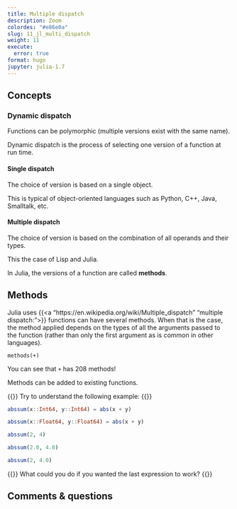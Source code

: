 ```yaml
---
title: Multiple dispatch
description: Zoom
colordes: "#e86e0a"
slug: 11_jl_multi_dispatch
weight: 11
execute:
  error: true
format: hugo
jupyter: julia-1.7
---
```


## Concepts

### Dynamic dispatch

Functions can be polymorphic (multiple versions exist with the same name).

Dynamic dispatch is the process of selecting one version of a function at run time.

#### Single dispatch

The choice of version is based on a single object.

This is typical of object-oriented languages such as Python, C++, Java, Smalltalk, etc.

#### Multiple dispatch

The choice of version is based on the combination of all operands and their types.

This the case of Lisp and Julia.

In Julia, the versions of a function are called **methods**.

## Methods

Julia uses {{<a "https://en.wikipedia.org/wiki/Multiple_dispatch" "multiple dispatch:">}} functions can have several methods. When that is the case, the method applied depends on the types of all the arguments passed to the function (rather than only the first argument as is common in other languages).

```.julia
methods(+)
```

You can see that `+` has 208 methods!

Methods can be added to existing functions.

{{<exo>}}
Try to understand the following example:
{{</exo>}}

```julia
abssum(x::Int64, y::Int64) = abs(x + y)
```
```julia
abssum(x::Float64, y::Float64) = abs(x + y)
```
```julia
abssum(2, 4)
```
```julia
abssum(2.0, 4.0)
```
```julia
abssum(2, 4.0)
```

{{<exo>}}
What could you do if you wanted the last expression to work?
{{</exo>}}

## Comments & questions
